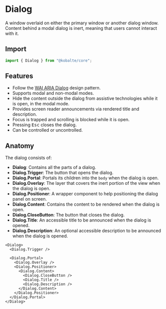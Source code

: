 
# Dialog

A window overlaid on either the primary window or another dialog window. Content behind a modal dialog is inert, meaning that users cannot interact with it.

## Import

```ts
import { Dialog } from "@kobalte/core";
```

## Features

- Follow the [WAI ARIA Dialog](https://www.w3.org/WAI/ARIA/apg/patterns/dialogmodal/) design pattern.
- Supports modal and non-modal modes.
- Hide the content outside the dialog from assistive technologies while it is open, in the modal mode.
- Provides screen reader announcements via rendered title and description.
- Focus is trapped and scrolling is blocked while it is open.
- Pressing <Kbd>Esc</Kbd> closes the dialog.
- Can be controlled or uncontrolled.

## Anatomy

The dialog consists of:

- **Dialog**: Contains all the parts of a dialog.
- **Dialog.Trigger**: The button that opens the dialog.
- **Dialog.Portal**: Portals its children into the `body` when the dialog is open.
- **Dialog.Overlay**: The layer that covers the inert portion of the view when the dialog is open.
- **Dialog.Positioner**: A wrapper component to help positioning the dialog panel on screen.
- **Dialog.Content**: Contains the content to be rendered when the dialog is open.
- **Dialog.CloseButton**: The button that closes the dialog.
- **Dialog.Title**: An accessible title to be announced when the dialog is opened.
- **Dialog.Description**: An optional accessible description to be announced when the dialog is opened.

```tsx
<Dialog>
  <Dialog.Trigger />

  <Dialog.Portal>
    <Dialog.Overlay />
    <Dialog.Positioner>
      <Dialog.Content>
        <Dialog.CloseButton />
        <Dialog.Title />
        <Dialog.Description />
      </Dialog.Content>
    </Dialog.Positioner>
  </Dialog.Portal>
</Dialog>
```
